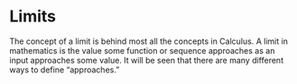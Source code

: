 # Limits

The concept of a limit is behind most all the concepts in Calculus.  A
limit in mathematics is the value some function or sequence approaches
as an input approaches some value. It will be seen that there are many
different ways to define "approaches."
